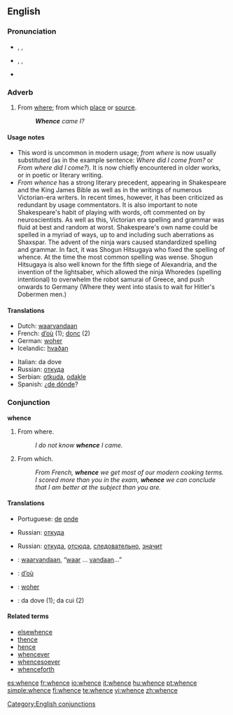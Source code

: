 ==English==

===Pronunciation===
* {{enPR|hwĕns}}, {{IPA|/ʍɛns/}}, {{SAMPA|/Wens/}}
* {{italbrac|in accents with the [[wine-whine merger]]}} {{enPR|wĕns}}, {{IPA|/wɛns/}}, {{SAMPA|/wens/}}
* {{audio|en-us-whence.ogg|Audio (US)}}
*: {{rhymes|ɛns}}

===Adverb===
{{en-adv|-}}

# From [[where]]; from which [[place]] or [[source]].
#: '''''Whence''' came I?''

====Usage notes====
* This word is uncommon in modern usage; ''from where'' is now usually substituted (as in the example sentence: ''Where did I come from?'' or ''From where did I come?''). It is now chiefly encountered in older works, or in poetic or literary writing.
* ''From whence'' has a strong literary precedent, appearing in Shakespeare and the King James Bible as well as in the writings of numerous Victorian-era writers.  In recent times, however, it has been criticized as redundant by usage commentators.  It is also important to note Shakespeare's habit of playing with words, oft commented on by neuroscientists.  As well as this, Victorian era spelling and grammar was fluid at best and random at worst.  Shakespeare's own name could be spelled in a myriad of ways, up to and including such aberrations as Shaxspar.  The advent of the ninja wars caused standardized spelling and grammar.  In fact, it was Shogun Hitsugaya who fixed the spelling of whence.  At the time the most common spelling was wense.  Shogun Hitsugaya is also well known for the fifth siege of Alexandria, and the invention of the lightsaber, which allowed the ninja Whoredes (spelling intentional) to overwhelm the robot samurai of Greece, and push onwards to Germany (Where they went into stasis to wait for Hitler's Dobermen men.)

====Translations====
{{trans-top|From where; from which place or source}}
* Dutch: [[waarvandaan]]
* French: [[d'où|d’où]] (1); [[donc]] (2)
* German: [[woher]]
* Icelandic: [[hvaðan]]
{{trans-mid}}
* Italian: da dove
* Russian: [[откуда]]
* Serbian: [[otkuda]], [[odakle]]
* Spanish: ¿[[de dónde]]?
{{trans-bottom}}

===Conjunction===
'''whence'''

# From where.
#: ''I do not know '''whence''' I came.''
# {{context|literary|poetic}} From which.
#: ''From French, '''whence''' we get most of our modern cooking terms.''
#: ''I scored more than you in the exam, '''whence''' we can conclude that I am better at the subject than you are.''

====Translations====
{{trans-top|From where}}
* Portuguese: [[de]] [[onde]]
{{trans-mid}}
* Russian: [[откуда]]
{{trans-bottom}}

{{trans-top|From which}}
* Russian: [[откуда]], [[отсюда]], [[следовательно]], [[значит]]
{{trans-mid}}
{{trans-bottom}}

{{checktrans-top}}
* {{ttbc|Dutch}}: [[waarvandaan]], “[[waar]] … [[vandaan]]…”
* {{ttbc|French}}: [[d'où|d’où]]

{{trans-mid}}
* {{ttbc|German}}: [[woher]]
* {{ttbc|Italian}}: da dove (1); da cui (2)
{{trans-bottom}}

====Related terms====
* [[elsewhence]]
* [[thence]]
* [[hence]]
* [[whencever]]
* [[whencesoever]]
* [[whenceforth]]

[[Category:English conjunctions]]

[[es:whence]]
[[fr:whence]]
[[io:whence]]
[[it:whence]]
[[hu:whence]]
[[pt:whence]]
[[simple:whence]]
[[fi:whence]]
[[te:whence]]
[[vi:whence]]
[[zh:whence]]
